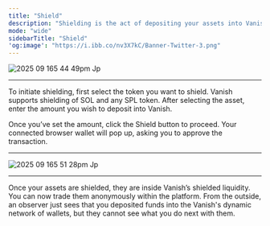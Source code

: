 ```yaml
---
title: "Shield"
description: "Shielding is the act of depositing your assets into Vanish’s shielded pool. "
mode: "wide"
sidebarTitle: "Shield"
'og:image': "https://i.ibb.co/nv3X7kC/Banner-Twitter-3.png"
---
```


![2025 09 165 44 49pm Jp](/images/2025-09-165.44.49pm.jpg)

---

To initiate shielding, first select the token you want to shield. Vanish supports shielding of SOL and any SPL token. After selecting the asset, enter the amount you wish to deposit into Vanish.

Once you’ve set the amount, click the Shield button to proceed. Your connected browser wallet will pop up, asking you to approve the transaction.

---

![2025 09 165 51 28pm Jp](/images/2025-09-165.51.28pm.jpg)

---

Once your assets are shielded, they are inside Vanish’s shielded liquidity. You can now trade them anonymously within the platform. From the outside, an observer just sees that you deposited funds into the Vanish's dynamic network of wallets, but they cannot see what you do next with them.
